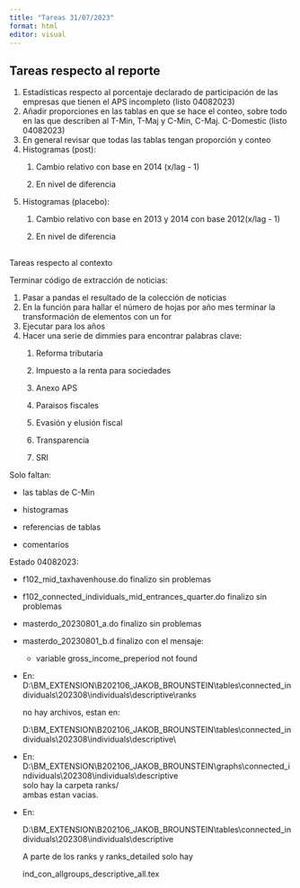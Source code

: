 ---
title: "Tareas 31/07/2023"
format: html
editor: visual
---

## Tareas respecto al reporte

1.  Estadísticas respecto al porcentaje declarado de participación de las empresas que tienen el APS incompleto (listo 04082023)
2.  Añadir proporciones en las tablas en que se hace el conteo, sobre todo en las que describen al T-Min, T-Maj y C-Min, C-Maj. C-Domestic (listo 04082023)
3.  En general revisar que todas las tablas tengan proporción y conteo
4.  Histogramas (post):
    1.  Cambio relativo con base en 2014 (x/lag - 1)

    2.  En nivel de diferencia
5.  Histogramas (placebo):
    1.  Cambio relativo con base en 2013 y 2014 con base 2012(x/lag - 1)

    2.  En nivel de diferencia

## 

Tareas respecto al contexto

Terminar código de extracción de noticias:

1.  Pasar a pandas el resultado de la colección de noticias
2.  En la función para hallar el número de hojas por año mes terminar la transformación de elementos con un for
3.  Ejecutar para los años
4.  Hacer una serie de dimmies para encontrar palabras clave:
    1.  Reforma tributaria

    2.  Impuesto a la renta para sociedades

    3.  Anexo APS

    4.  Paraisos fiscales

    5.  Evasión y elusión fiscal

    6.  Transparencia

    7.  SRI

Solo faltan:

-    las tablas de C-Min

-   histogramas

-   referencias de tablas

-   comentarios

Estado 04082023:

-   f102_mid_taxhavenhouse.do finalizo sin problemas

-   f102_connected_individuals_mid_entrances_quarter.do finalizo sin problemas

-   masterdo_20230801_a.do finalizo sin problemas

-   masterdo_20230801_b.d finalizo con el mensaje:

    -   variable gross_income_preperiod not found

-   En: D:\\BM_EXTENSION\\B202106_JAKOB_BROUNSTEIN\\tables\\connected_individuals\\202308\\individuals\\descriptive\\ranks

    no hay archivos, estan en:

    D:\\BM_EXTENSION\\B202106_JAKOB_BROUNSTEIN\\tables\\connected_individuals\\202308\\individuals\\descriptive\\

-   En: \
    D:\\BM_EXTENSION\\B202106_JAKOB_BROUNSTEIN\\graphs\\connected_individuals\\202308\\individuals\\descriptive\
    solo hay la carpeta ranks/\
    ambas estan vacias.

-   En:

    D:\\BM_EXTENSION\\B202106_JAKOB_BROUNSTEIN\\tables\\connected_individuals\\202308\\individuals\\descriptive

    A parte de los ranks y ranks_detailed solo hay \

    ind_con_allgroups_descriptive_all.tex
